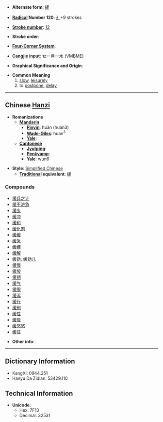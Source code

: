 * '''Alternate form''': [[緩]]

* '''[[Wiktionary:Chinese radical index| Radical]] Number 120''': [[Wiktionary:Chinese radical index 纟|纟]]+9 strokes

* '''[[Wiktionary:Chinese total strokes index|Stroke number]]''': [[Wiktionary:Chinese total strokes index 12|12]]

* '''Stroke order''': 

* '''[[Wiktionary:Chinese four corner index|Four-Corner System]]''': 

* '''[[Wiktionary:Chinese Cangjie index|Cangjie input]]''': 女一月一水 (VMBME)

* '''Graphical Significance and Origin''': 

* '''Common Meaning'''
*# [[slow]], [[leisurely]]
*# to [[postpone]], [[delay]]


----

== Chinese [[Hanzi]] ==

* '''Romanizations'''
** '''[[Mandarin]]'''
*** '''[[Pinyin]]''': huǎn (huan3)
*** '''[[Wade-Giles]]''': huan<sup>3</sup>
*** '''[[Yale]]''': 
** '''[[Cantonese]]'''
*** '''[[Jyutping]]''':
*** '''[[Penkyamp]]''': 
*** '''[[Yale]]''': wun6

* '''Style''': [[Simplified Chinese]] 
** '''[[Traditional Chinese|Traditional]] equivalent''': [[緩]]

===Compounds===
*[[缓兵之计]]
*[[缓不济急]]
*[[缓步]]
*[[缓冲]]
*[[缓和]]
*[[缓化剂]]
*[[缓缓]]
*[[缓急]]
*[[缓缰]]
*[[缓解]]
*[[缓劲]], [[缓劲儿]]
*[[缓慢]]
*[[缓坡]]
*[[缓期]]
*[[缓气]]
*[[缓限]]
*[[缓泻]]
*[[缓行]]
*[[缓刑]]
*[[缓性]]
*[[缓役]]
*[[缓悠悠]]
*[[缓征]]

* '''Other info''': 

----

== Dictionary Information ==

* KangXi: 0944.251
* Hanyu Da Zidian: 53429.110

== Technical Information ==

* '''Unicode''':
** Hex: 7F13
** Decimal: 32531